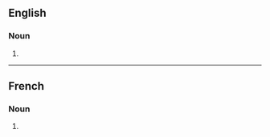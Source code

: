 ==English==

===Noun===
{{head|en|noun form}}

# {{plural of|en|affidavit}}

----

==French==

===Noun===
{{head|fr|noun plural form|g=m}}

# {{plural of|fr|affidavit}}